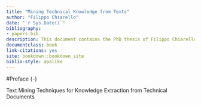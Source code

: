 ```yaml
--- 
title: "Mining Technical Knowledge from Texts"
author: "Filippo Chiarello"
date: "`r Sys.Date()`"
bibliography:
- papers.bib
description: This document contains the PhD thesis of Filippo Chiarello.
documentclass: book
link-citations: yes
site: bookdown::bookdown_site
biblio-style: apalike
---
```


#Preface {-}

Text Mining Techniques for Knowledge Extraction from Technical Documents